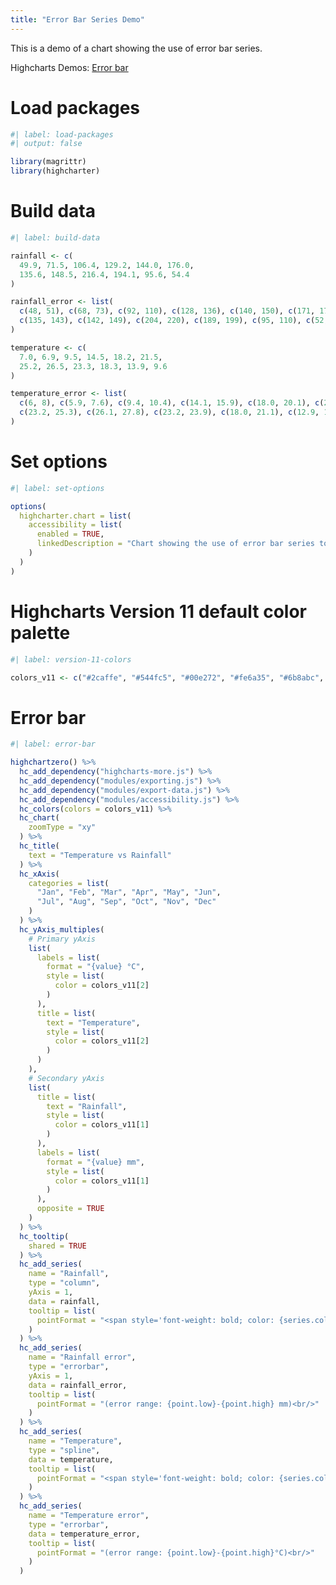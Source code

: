 ```yaml
---
title: "Error Bar Series Demo"
---
```


This is a demo of a chart showing the use of error bar series.

Highcharts Demos: [Error bar](https://www.highcharts.com/demo/error-bar)

# Load packages

```r
#| label: load-packages
#| output: false

library(magrittr)
library(highcharter)
```

# Build data

```r
#| label: build-data

rainfall <- c(
  49.9, 71.5, 106.4, 129.2, 144.0, 176.0, 
  135.6, 148.5, 216.4, 194.1, 95.6, 54.4
)

rainfall_error <- list(
  c(48, 51), c(68, 73), c(92, 110), c(128, 136), c(140, 150), c(171, 179), 
  c(135, 143), c(142, 149), c(204, 220), c(189, 199), c(95, 110), c(52, 56)
)

temperature <- c(
  7.0, 6.9, 9.5, 14.5, 18.2, 21.5, 
  25.2, 26.5, 23.3, 18.3, 13.9, 9.6
)

temperature_error <- list(
  c(6, 8), c(5.9, 7.6), c(9.4, 10.4), c(14.1, 15.9), c(18.0, 20.1), c(21.0, 24.0), 
  c(23.2, 25.3), c(26.1, 27.8), c(23.2, 23.9), c(18.0, 21.1), c(12.9, 14.0), c(7.6, 10.0)
)
```

# Set options

```r
#| label: set-options

options(
  highcharter.chart = list(
    accessibility = list(
      enabled = TRUE,
      linkedDescription = "Chart showing the use of error bar series to visualize uncertainty or error in datasets. In this demo, both the line series and the column series have error bars attached to them, showing the uncertainty range."
    )
  )
)
```

# Highcharts Version 11 default color palette

```r
#| label: version-11-colors

colors_v11 <- c("#2caffe", "#544fc5", "#00e272", "#fe6a35", "#6b8abc", "#d568fb", "#2ee0ca", "#fa4b42", "#feb56a", "#91e8e1")
```

# Error bar

```r
#| label: error-bar

highchartzero() %>% 
  hc_add_dependency("highcharts-more.js") %>% 
  hc_add_dependency("modules/exporting.js") %>% 
  hc_add_dependency("modules/export-data.js") %>% 
  hc_add_dependency("modules/accessibility.js") %>% 
  hc_colors(colors = colors_v11) %>% 
  hc_chart(
    zoomType = "xy"
  ) %>% 
  hc_title(
    text = "Temperature vs Rainfall"
  ) %>% 
  hc_xAxis(
    categories = list(
      "Jan", "Feb", "Mar", "Apr", "May", "Jun", 
      "Jul", "Aug", "Sep", "Oct", "Nov", "Dec"
    )
  ) %>% 
  hc_yAxis_multiples(
    # Primary yAxis
    list(
      labels = list(
        format = "{value} °C",
        style = list(
          color = colors_v11[2]
        )
      ),
      title = list(
        text = "Temperature",
        style = list(
          color = colors_v11[2]
        )
      )
    ),
    # Secondary yAxis
    list(
      title = list(
        text = "Rainfall",
        style = list(
          color = colors_v11[1]
        )
      ),
      labels = list(
        format = "{value} mm",
        style = list(
          color = colors_v11[1]
        )
      ),
      opposite = TRUE
    )
  ) %>% 
  hc_tooltip(
    shared = TRUE
  ) %>% 
  hc_add_series(
    name = "Rainfall",
    type = "column",
    yAxis = 1,
    data = rainfall,
    tooltip = list(
      pointFormat = "<span style='font-weight: bold; color: {series.color}'>{series.name}</span>: <b>{point.y:.1f} mm</b> "
    )
  ) %>% 
  hc_add_series(
    name = "Rainfall error",
    type = "errorbar",
    yAxis = 1,
    data = rainfall_error,
    tooltip = list(
      pointFormat = "(error range: {point.low}-{point.high} mm)<br/>"
    )
  ) %>% 
  hc_add_series(
    name = "Temperature",
    type = "spline",
    data = temperature,
    tooltip = list(
      pointFormat = "<span style='font-weight: bold; color: {series.color}'>{series.name}</span>: <b>{point.y:.1f}°C</b> "
    )
  ) %>% 
  hc_add_series(
    name = "Temperature error",
    type = "errorbar",
    data = temperature_error,
    tooltip = list(
      pointFormat = "(error range: {point.low}-{point.high}°C)<br/>"
    )
  )
```
